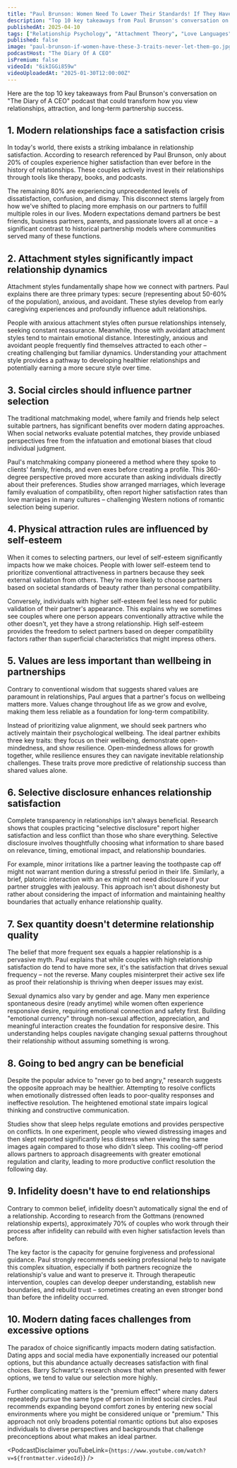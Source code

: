 ```yaml
---
title: "Paul Brunson: Women Need To Lower Their Standards! If They Have These 3 Traits, Never Let Them Go!"
description: "Top 10 key takeaways from Paul Brunson's conversation on "The Diary of A CEO" podcast that could transform how you view relationships, attraction, and long-term partnership success."
publishedAt: 2025-04-10
tags: ["Relationship Psychology", "Attachment Theory", "Love Languages"]
published: false
image: "paul-brunson-if-women-have-these-3-traits-never-let-them-go.jpg"
podcastHost: "The Diary Of A CEO"
isPremium: false
videoId: "6ikIGGi859w"
videoUploadedAt: "2025-01-30T12:00:00Z"
---
```



<PodcastSummaryPageLayout frontmatter={frontmatter}>

Here are the top 10 key takeaways from Paul Brunson's conversation on "The Diary of A CEO" podcast that could transform how you view relationships, attraction, and long-term partnership success.

## 1. Modern relationships face a satisfaction crisis

In today's world, there exists a striking imbalance in relationship satisfaction. According to research referenced by Paul Brunson, only about 20% of couples experience higher satisfaction than ever before in the history of relationships. These couples actively invest in their relationships through tools like therapy, books, and podcasts.

The remaining 80% are experiencing unprecedented levels of dissatisfaction, confusion, and dismay. This disconnect stems largely from how we've shifted to placing more emphasis on our partners to fulfill multiple roles in our lives. Modern expectations demand partners be best friends, business partners, parents, and passionate lovers all at once – a significant contrast to historical partnership models where communities served many of these functions.

## 2. Attachment styles significantly impact relationship dynamics

Attachment styles fundamentally shape how we connect with partners. Paul explains there are three primary types: secure (representing about 50-60% of the population), anxious, and avoidant. These styles develop from early caregiving experiences and profoundly influence adult relationships.

People with anxious attachment styles often pursue relationships intensely, seeking constant reassurance. Meanwhile, those with avoidant attachment styles tend to maintain emotional distance. Interestingly, anxious and avoidant people frequently find themselves attracted to each other – creating challenging but familiar dynamics. Understanding your attachment style provides a pathway to developing healthier relationships and potentially earning a more secure style over time.

## 3. Social circles should influence partner selection

The traditional matchmaking model, where family and friends help select suitable partners, has significant benefits over modern dating approaches. When social networks evaluate potential matches, they provide unbiased perspectives free from the infatuation and emotional biases that cloud individual judgment.

Paul's matchmaking company pioneered a method where they spoke to clients' family, friends, and even exes before creating a profile. This 360-degree perspective proved more accurate than asking individuals directly about their preferences. Studies show arranged marriages, which leverage family evaluation of compatibility, often report higher satisfaction rates than love marriages in many cultures – challenging Western notions of romantic selection being superior.

## 4. Physical attraction rules are influenced by self-esteem

When it comes to selecting partners, our level of self-esteem significantly impacts how we make choices. People with lower self-esteem tend to prioritize conventional attractiveness in partners because they seek external validation from others. They're more likely to choose partners based on societal standards of beauty rather than personal compatibility.

Conversely, individuals with higher self-esteem feel less need for public validation of their partner's appearance. This explains why we sometimes see couples where one person appears conventionally attractive while the other doesn't, yet they have a strong relationship. High self-esteem provides the freedom to select partners based on deeper compatibility factors rather than superficial characteristics that might impress others.

## 5. Values are less important than wellbeing in partnerships

Contrary to conventional wisdom that suggests shared values are paramount in relationships, Paul argues that a partner's focus on wellbeing matters more. Values change throughout life as we grow and evolve, making them less reliable as a foundation for long-term compatibility.

Instead of prioritizing value alignment, we should seek partners who actively maintain their psychological wellbeing. The ideal partner exhibits three key traits: they focus on their wellbeing, demonstrate open-mindedness, and show resilience. Open-mindedness allows for growth together, while resilience ensures they can navigate inevitable relationship challenges. These traits prove more predictive of relationship success than shared values alone.

## 6. Selective disclosure enhances relationship satisfaction

Complete transparency in relationships isn't always beneficial. Research shows that couples practicing "selective disclosure" report higher satisfaction and less conflict than those who share everything. Selective disclosure involves thoughtfully choosing what information to share based on relevance, timing, emotional impact, and relationship boundaries.

For example, minor irritations like a partner leaving the toothpaste cap off might not warrant mention during a stressful period in their life. Similarly, a brief, platonic interaction with an ex might not need disclosure if your partner struggles with jealousy. This approach isn't about dishonesty but rather about considering the impact of information and maintaining healthy boundaries that actually enhance relationship quality.

## 7. Sex quantity doesn't determine relationship quality

The belief that more frequent sex equals a happier relationship is a pervasive myth. Paul explains that while couples with high relationship satisfaction do tend to have more sex, it's the satisfaction that drives sexual frequency – not the reverse. Many couples misinterpret their active sex life as proof their relationship is thriving when deeper issues may exist.

Sexual dynamics also vary by gender and age. Many men experience spontaneous desire (ready anytime) while women often experience responsive desire, requiring emotional connection and safety first. Building "emotional currency" through non-sexual affection, appreciation, and meaningful interaction creates the foundation for responsive desire. This understanding helps couples navigate changing sexual patterns throughout their relationship without assuming something is wrong.

## 8. Going to bed angry can be beneficial

Despite the popular advice to "never go to bed angry," research suggests the opposite approach may be healthier. Attempting to resolve conflicts when emotionally distressed often leads to poor-quality responses and ineffective resolution. The heightened emotional state impairs logical thinking and constructive communication.

Studies show that sleep helps regulate emotions and provides perspective on conflicts. In one experiment, people who viewed distressing images and then slept reported significantly less distress when viewing the same images again compared to those who didn't sleep. This cooling-off period allows partners to approach disagreements with greater emotional regulation and clarity, leading to more productive conflict resolution the following day.

## 9. Infidelity doesn't have to end relationships

Contrary to common belief, infidelity doesn't automatically signal the end of a relationship. According to research from the Gottmans (renowned relationship experts), approximately 70% of couples who work through their process after infidelity can rebuild with even higher satisfaction levels than before.

The key factor is the capacity for genuine forgiveness and professional guidance. Paul strongly recommends seeking professional help to navigate this complex situation, especially if both partners recognize the relationship's value and want to preserve it. Through therapeutic intervention, couples can develop deeper understanding, establish new boundaries, and rebuild trust – sometimes creating an even stronger bond than before the infidelity occurred.

## 10. Modern dating faces challenges from excessive options

The paradox of choice significantly impacts modern dating satisfaction. Dating apps and social media have exponentially increased our potential options, but this abundance actually decreases satisfaction with final choices. Barry Schwartz's research shows that when presented with fewer options, we tend to value our selection more highly.

Further complicating matters is the "premium effect" where many daters repeatedly pursue the same type of person in limited social circles. Paul recommends expanding beyond comfort zones by entering new social environments where you might be considered unique or "premium." This approach not only broadens potential romantic options but also exposes individuals to diverse perspectives and backgrounds that challenge preconceptions about what makes an ideal partner.

<PodcastDisclaimer
  youTubeLink={`https://www.youtube.com/watch?v=${frontmatter.videoId}`}
/>

</PodcastSummaryPageLayout>
